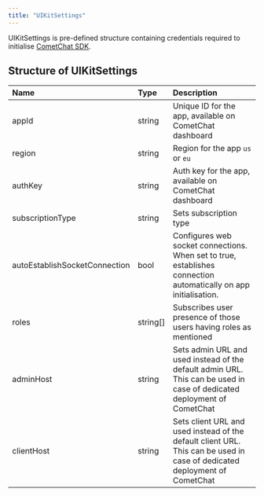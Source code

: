 ```yaml
---
title: "UIKitSettings"
---
```


UIKitSettings is pre-defined structure containing credentials required to initialise [CometChat SDK](/sdk/javascript/overview).

## Structure of UIKitSettings

| Name                          | Type      | Description                                                                                                               |
| :----------------------------- | :--------- | :------------------------------------------------------------------------------------------------------------------------- |
| appId                         | string    | Unique ID for the app, available on CometChat dashboard                                                                   |
| region                        | string    | Region for the app `us` or `eu`                                                                                           |
| authKey                       | string    | Auth key for the app, available on CometChat dashboard                                                                    |
| subscriptionType              | string    | Sets subscription type                                                                                                    |
| autoEstablishSocketConnection | bool      | Configures web socket connections. When set to true, establishes connection automatically on app initialisation.          |
| roles                         | string\[] | Subscribes user presence of those users having roles as mentioned                                                         |
| adminHost                     | string    | Sets admin URL and used instead of the default admin URL. This can be used in case of dedicated deployment of CometChat   |
| clientHost                    | string    | Sets client URL and used instead of the default client URL. This can be used in case of dedicated deployment of CometChat |
